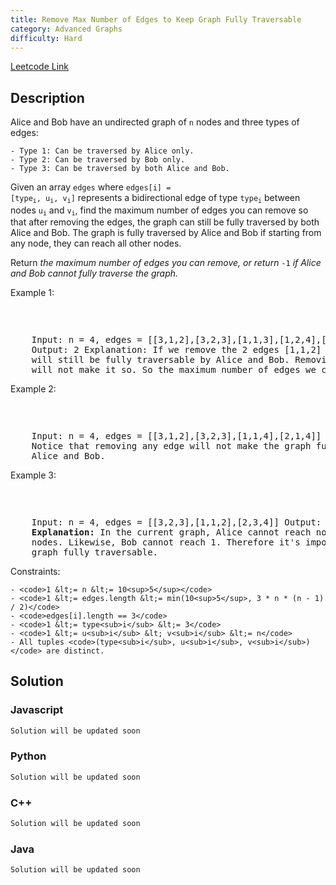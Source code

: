 ```yaml
---
title: Remove Max Number of Edges to Keep Graph Fully Traversable
category: Advanced Graphs
difficulty: Hard
---
```


<Callout>

[Leetcode Link](https://leetcode.com/problems/remove-max-number-of-edges-to-keep-graph-fully-traversable)

</Callout>

## Description

Alice and Bob have an undirected graph of <code>n</code> nodes and three types of edges:

    - Type 1: Can be traversed by Alice only.
    - Type 2: Can be traversed by Bob only.
    - Type 3: Can be traversed by both Alice and Bob.

Given an array <code>edges</code> where <code>edges[i] = [type<sub>i</sub>, u<sub>i</sub>, v<sub>i</sub>]</code> represents a bidirectional edge of type <code>type<sub>i</sub></code> between nodes <code>u<sub>i</sub></code> and <code>v<sub>i</sub></code>, find the maximum number of edges you can remove so that after removing the edges, the graph can still be fully traversed by both Alice and Bob. The graph is fully traversed by Alice and Bob if starting from any node, they can reach all other nodes.

Return _the maximum number of edges you can remove, or return_ <code>-1</code> _if Alice and Bob cannot fully traverse the graph._

Example 1:

<Image
	alt=""
	src="https://assets.leetcode.com/uploads/2020/08/19/ex1.png"
	width={179}
	height={191}
/>

<br />
<pre className="overflow-x-auto">
	Input: n = 4, edges = [[3,1,2],[3,2,3],[1,1,3],[1,2,4],[1,1,2],[2,3,4]]
	Output: 2 Explanation: If we remove the 2 edges [1,1,2] and [1,1,3]. The graph
	will still be fully traversable by Alice and Bob. Removing any additional edge
	will not make it so. So the maximum number of edges we can remove is 2.
</pre>

Example 2:

<Image
	alt=""
	src="https://assets.leetcode.com/uploads/2020/08/19/ex2.png"
	width={178}
	height={190}
/>

<br />
<pre className="overflow-x-auto">
	Input: n = 4, edges = [[3,1,2],[3,2,3],[1,1,4],[2,1,4]] Output: 0 Explanation:
	Notice that removing any edge will not make the graph fully traversable by
	Alice and Bob.
</pre>

Example 3:

<Image
	alt=""
	src="https://assets.leetcode.com/uploads/2020/08/19/ex3.png"
	width={178}
	height={190}
/>

<br />
<pre className="overflow-x-auto">
	Input: n = 4, edges = [[3,2,3],[1,1,2],[2,3,4]] Output: -1
	<b>Explanation: </b>In the current graph, Alice cannot reach node 4 from the other
	nodes. Likewise, Bob cannot reach 1. Therefore it&#39;s impossible to make the
	graph fully traversable.
</pre>

Constraints:

    - <code>1 &lt;= n &lt;= 10<sup>5</sup></code>
    - <code>1 &lt;= edges.length &lt;= min(10<sup>5</sup>, 3 * n * (n - 1) / 2)</code>
    - <code>edges[i].length == 3</code>
    - <code>1 &lt;= type<sub>i</sub> &lt;= 3</code>
    - <code>1 &lt;= u<sub>i</sub> &lt; v<sub>i</sub> &lt;= n</code>
    - All tuples <code>(type<sub>i</sub>, u<sub>i</sub>, v<sub>i</sub>)</code> are distinct.

## Solution

### Javascript

```javascript
Solution will be updated soon
```

### Python

```python
Solution will be updated soon
```

### C++

```cpp
Solution will be updated soon
```

### Java

```java
Solution will be updated soon
```
